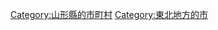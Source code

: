 {{Commonscat|Sakata, Yamagata}}
{{Catmore}}

{{DEFAULTSORT:Sakata-shi}}
[[Category:山形縣的市町村|Category:山形縣的市町村]]
[[Category:東北地方的市|Category:東北地方的市]]